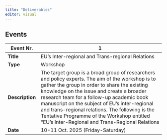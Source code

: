 ```yaml
---
title: "Deliverables"
editor: visual
---
```


## Events

| **Event Nr.**   | 1                                                                                                                                                                                                                                                                                                                                                                                                                                             |
|-----------|-------------------------------------------------------------|
| **Title**       | EU's Inter-regional and Trans-regional Relations                                                                                                                                                                                                                                                                                                                                                                                              |
| **Type**        | Workshop                                                                                                                                                                                                                                                                                                                                                                                                                                      |
| **Description** | The target group is a broad group of researchers and policy experts. The aim of the workshop is to gather the group in order to share the existing knowledge on the issue and create a broader research team for a follow-up academic book manuscript on the subject of EU's inter-regional and trans-regional relations. The following is the Tentative Programme of the Workshop entitled "EU's Inter-Regional and Trans-Regional Relations |
| **Date**        | 10-11 Oct. 2025 (Friday-Saturday)                                                                                                                                                                                                                                                                                                                                                                                                             |
